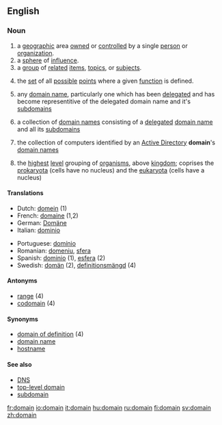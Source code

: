 ==English==

{{rank|looks|running|garden|887|domain|touch|higher|military}}

===Noun===
{{en-noun-reg}}

# a [[geographic]] area [[own]]ed or [[controlled]] by a single [[person]] or [[organization]].
# a [[sphere]] of [[influence]].
# a [[group]] of [[related]] [[item]]s, [[topic]]s, or [[subject]]s.
# {{math}} the [[set]] of all [[possible]] [[point]]s where a given [[function]] is defined.
# {{computing}} {{Internet}} any [[domain name]], particularly one which has been [[delegate|delegated]] and has become representitive of the delegated domain name and it's [[subdomain|subdomains]]
# {{computing}} {{internet}} a collection of [[domain name|domain names]] consisting of a [[delegate|delegated]] [[domain name]] and all its [[subdomain|subdomains]]
# {{computing}} the collection of computers identified by an [[Active Directory]] '''domain''''s [[domain name|domain names]]
#{{taxonomy}} the [[highest]] [[level]] grouping of [[organism]]s, above [[kingdom]]; coprises the [[prokaryota]] (cells have no nucleus) and the [[eukaryota]] (cells have a nucleus)

==== Translations ====
{{top}}
*Dutch: [[domein]] {{n}} (1)
*French: [[domaine]] {{f}} (1,2)
*German: [[Domäne]] {{f}}
*Italian: [[dominio]] {{m}}
{{mid}}
*Portuguese: [[domínio]] {{m}}
*Romanian: [[domeniu]], [[sfera]]
*Spanish: [[dominio]] {{m}} (1), [[esfera]] {{f}} (2)
*Swedish: [[domän]] {{c}} (2), [[definitionsmängd]] {{c}} (4)
{{bottom}}

==== Antonyms ====
*[[range]] (4)
*[[codomain]] (4)

==== Synonyms ====
*[[domain of definition]] (4)
*[[domain name]]
*[[hostname]]

====See also====
* [[DNS]]
* [[top-level domain]]
* [[subdomain]]

[[fr:domain]]
[[io:domain]]
[[it:domain]]
[[hu:domain]]
[[ru:domain]]
[[fi:domain]]
[[sv:domain]]
[[zh:domain]]